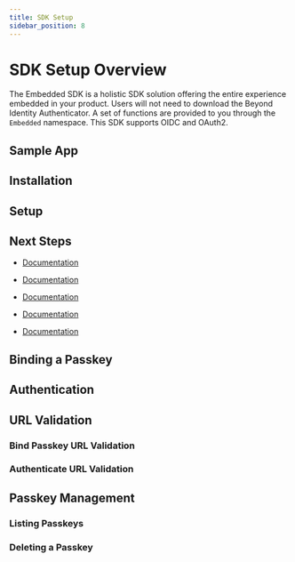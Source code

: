 ```yaml
---
title: SDK Setup
sidebar_position: 8
---
```












# SDK Setup Overview

The Embedded SDK is a holistic SDK solution offering the entire experience embedded in your product. Users will not need to download the Beyond Identity Authenticator. A set of functions are provided to you through the `Embedded` namespace. This SDK supports OIDC and OAuth2.

## Sample App

<Tabs groupId="sdks" queryString="sdks">
<TabItem value="javascript" label="JavaScript">

<SampleAppJavaScript/>

</TabItem>
<TabItem value="kotlin" label="Kotlin">

<SampleAppKotlin/>

</TabItem>
<TabItem value="swift" label="Swift">

<SampleAppSwift/>

</TabItem>
<TabItem value="reactnative" label="React Native">

<SampleAppReactNative/>

</TabItem>
<TabItem value="flutter" label="Flutter">

<SampleAppFlutter/>

</TabItem>
</Tabs>

## Installation

<Tabs groupId="sdks" queryString="sdks">
<TabItem value="javascript" label="JavaScript">

<InstallationJavaScript/>

</TabItem>
<TabItem value="kotlin" label="Kotlin">

<InstallationKotlin/>

</TabItem>
<TabItem value="swift" label="Swift">

<InstallationSwift/>

</TabItem>
<TabItem value="reactnative" label="React Native">

<InstallationReactNative/>

</TabItem>
<TabItem value="flutter" label="Flutter">

<InstallationFlutter/>

</TabItem>
</Tabs>

## Setup

<Tabs groupId="sdks" queryString="sdks">
<TabItem value="javascript" label="JavaScript">

<SetupJavaScript/>

</TabItem>
<TabItem value="kotlin" label="Kotlin">

<SetupKotlin/>

</TabItem>
<TabItem value="swift" label="Swift">

<SetupSwift/>

</TabItem>
<TabItem value="reactnative" label="React Native">

<SetupReactNative/>

</TabItem>
<TabItem value="flutter" label="Flutter">

<SetupFlutter/>

</TabItem>
</Tabs>

## Next Steps

<Tabs groupId="sdks" queryString="sdks">
<TabItem value="javascript" label="JavaScript">

<!---
- [Bind a Passkey](./bind-passkey)
- [Authentication](./authentication)
-->
- [Documentation](https://gobeyondidentity.github.io/bi-sdk-js/)

</TabItem>
<TabItem value="kotlin" label="Kotlin">

<!---
- [Bind a Passkey](./bind-passkey)
- [Authentication](./authentication)
-->
- [Documentation](https://gobeyondidentity.github.io/bi-sdk-android/)

</TabItem>
<TabItem value="swift" label="Swift">

<!---
- [Bind a Passkey](./bind-passkey)
- [Authentication](./authentication)
-->
- [Documentation](https://gobeyondidentity.github.io/bi-sdk-swift/documentation/beyondidentityembedded/)

</TabItem>
<TabItem value="reactnative" label="React Native">

<!---
- [Bind a Passkey](./bind-passkey)
- [Authentication](./authentication)
-->
- [Documentation](https://gobeyondidentity.github.io/bi-sdk-react-native/)

</TabItem>
<TabItem value="flutter" label="Flutter">

<!---
- [Bind a Passkey](./bind-passkey)
- [Authentication](./authentication)
-->
- [Documentation](https://gobeyondidentity.github.io/bi-sdk-flutter/)

</TabItem>
</Tabs>

## Binding a Passkey

<Tabs groupId="sdks" queryString="sdks">
<TabItem value="javascript" label="JavaScript">

<BindingAPasskeyJavaScript/>

</TabItem>
<TabItem value="kotlin" label="Kotlin">

<BindingAPasskeyKotlin/>

</TabItem>
<TabItem value="swift" label="Swift">

<BindingAPasskeySwift/>

</TabItem>
<TabItem value="reactnative" label="React Native">

<BindingAPasskeyReactNative/>

</TabItem>
<TabItem value="flutter" label="Flutter">

<BindingAPasskeyFlutter/>

</TabItem>
</Tabs>

## Authentication

<Tabs groupId="sdks" queryString="sdks">
<TabItem value="javascript" label="JavaScript">

<AuthenticationJavaScript/>

</TabItem>
<TabItem value="kotlin" label="Kotlin">

<AuthenticationKotlin/>

</TabItem>
<TabItem value="swift" label="Swift">

<AuthenticationSwift/>

</TabItem>
<TabItem value="reactnative" label="React Native">

<AuthenticationReactNative/>

</TabItem>
<TabItem value="flutter" label="Flutter">

<AuthenticationFlutter/>

</TabItem>
</Tabs>

## URL Validation

### Bind Passkey URL Validation

<Tabs groupId="sdks" queryString="sdks">
<TabItem value="javascript" label="JavaScript">

<BindPasskeyUrlValidationJavaScript/>

</TabItem>
<TabItem value="kotlin" label="Kotlin">

<BindPasskeyUrlValidationKotlin/>

</TabItem>
<TabItem value="swift" label="Swift">

<BindPasskeyUrlValidationSwift/>

</TabItem>
<TabItem value="reactnative" label="React Native">

<BindPasskeyUrlValidationReactNative/>

</TabItem>
<TabItem value="flutter" label="Flutter">

<BindPasskeyUrlValidationFlutter/>

</TabItem>
</Tabs>

### Authenticate URL Validation

<Tabs groupId="sdks" queryString="sdks">
<TabItem value="javascript" label="JavaScript">

<AuthenticateUrlValidationJavaScript/>

</TabItem>
<TabItem value="kotlin" label="Kotlin">

<AuthenticateUrlValidationKotlin/>

</TabItem>
<TabItem value="swift" label="Swift">

<AuthenticateUrlValidationSwift/>

</TabItem>
<TabItem value="reactnative" label="React Native">

<AuthenticateUrlValidationReactNative/>

</TabItem>
<TabItem value="flutter" label="Flutter">

<AuthenticateUrlValidationFlutter/>

</TabItem>
</Tabs>

## Passkey Management

### Listing Passkeys

<Tabs groupId="sdks" queryString="sdks">
<TabItem value="javascript" label="JavaScript">

<ListingPasskeysJavaScript/>

</TabItem>
<TabItem value="kotlin" label="Kotlin">

<ListingPasskeysKotlin/>

</TabItem>
<TabItem value="swift" label="Swift">

<ListingPasskeysSwift/>

</TabItem>
<TabItem value="reactnative" label="React Native">

<ListingPasskeysReactNative/>

</TabItem>
<TabItem value="flutter" label="Flutter">

<ListingPasskeysFlutter/>

</TabItem>
</Tabs>

### Deleting a Passkey

<Tabs groupId="sdks" queryString="sdks">
<TabItem value="javascript" label="JavaScript">

<DeletingAPasskeyJavaScript/>

</TabItem>
<TabItem value="kotlin" label="Kotlin">

<DeletingAPasskeyKotlin/>

</TabItem>
<TabItem value="swift" label="Swift">

<DeletingAPasskeySwift/>

</TabItem>
<TabItem value="reactnative" label="React Native">

<DeletingAPasskeyReactNative/>

</TabItem>
<TabItem value="flutter" label="Flutter">

<DeletingAPasskeyFlutter/>

</TabItem>
</Tabs>
